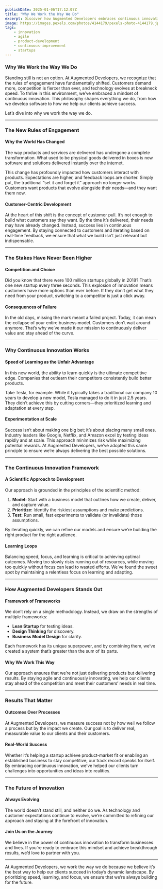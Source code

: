 ```yaml
---
publishDate: 2025-01-06T17:12:07Z
title: "Why We Work the Way We Do"
excerpt: Discover how Augmented Developers embraces continuous innovation to deliver real value and thrive in a dynamic landscape.
image: https://images.pexels.com/photos/4144179/pexels-photo-4144179.jpeg
tags:
    - innovation
    - agile
    - product-development
    - continuous-improvement
    - startups
---
```


### Why We Work the Way We Do

Standing still is not an option. At Augmented Developers, we recognize that the rules of engagement have fundamentally shifted. Customers demand more, competition is fiercer than ever, and technology evolves at breakneck speed. To thrive in this environment, we’ve embraced a mindset of continuous innovation. This philosophy shapes everything we do, from how we develop software to how we help our clients achieve success.

Let’s dive into why we work the way we do.

---

### **The New Rules of Engagement**

#### Why the World Has Changed
The way products and services are delivered has undergone a complete transformation. What used to be physical goods delivered in boxes is now software and solutions delivered instantly over the internet.

This change has profoundly impacted how customers interact with products. Expectations are higher, and feedback loops are shorter. Simply put, the traditional “set it and forget it” approach no longer works. Customers want products that evolve alongside their needs—and they want them now.

#### Customer-Centric Development
At the heart of this shift is the concept of customer pull. It’s not enough to build what customers say they want. By the time it’s delivered, their needs may have already changed. Instead, success lies in continuous engagement. By staying connected to customers and iterating based on real-time feedback, we ensure that what we build isn’t just relevant but indispensable.

---

### **The Stakes Have Never Been Higher**

#### Competition and Choice
Did you know that there were 100 million startups globally in 2018? That’s one new startup every three seconds. This explosion of innovation means customers have more options than ever before. If they don’t get what they need from your product, switching to a competitor is just a click away.

#### Consequences of Failure
In the old days, missing the mark meant a failed project. Today, it can mean the collapse of your entire business model. Customers don’t wait around anymore. That’s why we’ve made it our mission to continuously deliver value and stay ahead of the curve.

---

### **Why Continuous Innovation Works**

#### Speed of Learning as the Unfair Advantage
In this new world, the ability to learn quickly is the ultimate competitive edge. Companies that outlearn their competitors consistently build better products.

Take Tesla, for example. While it typically takes a traditional car company 10 years to develop a new model, Tesla managed to do it in just 2.5 years. They didn’t achieve this by cutting corners—they prioritized learning and adaptation at every step.

#### Experimentation at Scale
Success isn’t about making one big bet; it’s about placing many small ones. Industry leaders like Google, Netflix, and Amazon excel by testing ideas rapidly and at scale. This approach minimizes risk while maximizing potential rewards. At Augmented Developers, we’ve adopted this same principle to ensure we’re always delivering the best possible solutions.

---

### **The Continuous Innovation Framework**

#### A Scientific Approach to Development
Our approach is grounded in the principles of the scientific method:
1. **Model:** Start with a business model that outlines how we create, deliver, and capture value.
2. **Prioritize:** Identify the riskiest assumptions and make predictions.
3. **Test:** Run small, fast experiments to validate (or invalidate) those assumptions.

By iterating quickly, we can refine our models and ensure we’re building the right product for the right audience.

#### Learning Loops
Balancing speed, focus, and learning is critical to achieving optimal outcomes. Moving too slowly risks running out of resources, while moving too quickly without focus can lead to wasted efforts. We’ve found the sweet spot by maintaining a relentless focus on learning and adapting.

---

### **How Augmented Developers Stands Out**

#### Framework of Frameworks
We don’t rely on a single methodology. Instead, we draw on the strengths of multiple frameworks:
- **Lean Startup** for testing ideas.
- **Design Thinking** for discovery.
- **Business Model Design** for clarity.

Each framework has its unique superpower, and by combining them, we’ve created a system that’s greater than the sum of its parts.

#### Why We Work This Way
Our approach ensures that we’re not just delivering products but delivering results. By staying agile and continuously innovating, we help our clients stay ahead of the competition and meet their customers’ needs in real time.

---

### **Results That Matter**

#### Outcomes Over Processes
At Augmented Developers, we measure success not by how well we follow a process but by the impact we create. Our goal is to deliver real, measurable value to our clients and their customers.

#### Real-World Success
Whether it’s helping a startup achieve product-market fit or enabling an established business to stay competitive, our track record speaks for itself. By embracing continuous innovation, we’ve helped our clients turn challenges into opportunities and ideas into realities.

---

### **The Future of Innovation**

#### Always Evolving
The world doesn’t stand still, and neither do we. As technology and customer expectations continue to evolve, we’re committed to refining our approach and staying at the forefront of innovation.

#### Join Us on the Journey
We believe in the power of continuous innovation to transform businesses and lives. If you’re ready to embrace this mindset and achieve breakthrough results, we’d love to partner with you.

---

At Augmented Developers, we work the way we do because we believe it’s the best way to help our clients succeed in today’s dynamic landscape. By prioritizing speed, learning, and focus, we ensure that we’re always building for the future.
